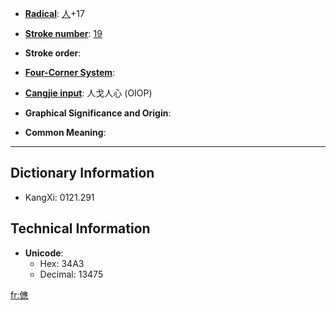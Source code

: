* '''[[Index:Chinese radical| Radical]]''': [[Index:Chinese radical/人|人]]+17

* '''[[Index:Chinese total strokes|Stroke number]]''': [[Index:Chinese total strokes/19|19]]

* '''Stroke order''': 

* '''[[Index:Chinese four corner|Four-Corner System]]''': 

* '''[[Index:Chinese Cangjie|Cangjie input]]''': 人戈人心 (OIOP)

* '''Graphical Significance and Origin''': 

* '''Common Meaning''': 

----

== Dictionary Information ==

* KangXi: 0121.291

== Technical Information ==

* '''Unicode''':
** Hex: 34A3
** Decimal: 13475
[[fr:㒣]]